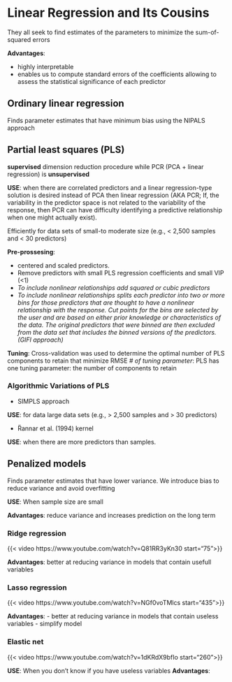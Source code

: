 # Linear Regression and Its Cousins

They all seek to find estimates of the parameters to minimize the sum-of-squared errors

**Advantages**: 

  - highly interpretable
  - enables us to compute standard errors of the coefficients allowing to assess the statistical significance of each predictor

## Ordinary linear regression

Finds parameter estimates that have minimum bias using the NIPALS approach

## Partial least squares (PLS) 

**supervised** dimension reduction procedure while PCR (PCA + linear regression) is **unsupervised**

**USE**: when there are correlated predictors and a linear regression-type solution is desired instead of PCA then linear regression (AKA PCR; If, the variability in the predictor space is not related to the variability of the response, then PCR can have difficulty identifying a predictive relationship when one might actually exist). 

Efficiently for data sets of small-to moderate size (e.g., < 2,500 samples and < 30 predictors)

**Pre-prossesing**: 

  - centered and scaled predictors. 
  - Remove predictors with small PLS regression coefficients and small VIP (<1)
  - *To include nonlinear relationships add squared or cubic predictors*
  - *To include nonlinear relationships splits each predictor into two or more bins for those predictors that are thought to have a nonlinear relationship with the response. Cut points for the bins are selected by the user and are based on either prior knowledge or characteristics of the data. The original predictors that were binned are then excluded from the data set that includes the binned versions of the predictors. (GIFI approach)*


**Tuning**: Cross-validation was used to determine the optimal number of PLS components to retain that minimize RMSE
*# of tuning parameter*: PLS has one tuning parameter: the number of components to retain


### Algorithmic Variations of PLS

- SIMPLS approach

**USE**: for data large data sets (e.g., > 2,500 samples and > 30 predictors)

- R̈annar et al. (1994) kernel 

**USE**: when there are more predictors than samples.

## Penalized models 

Finds parameter estimates that have lower variance. We introduce bias to reduce variance and avoid overfitting

**USE**: When sample size are small

**Advantages**: reduce variance and increases prediction on the long term

### Ridge regression
{{< video https://www.youtube.com/watch?v=Q81RR3yKn30 start="75">}}

**Advantages**: better at reducing variance in models that contain usefull variables

### Lasso regression
{{< video https://www.youtube.com/watch?v=NGf0voTMlcs start="435">}}

**Advantages**: 
  - better at reducing variance in models that contain useless variables
  - simplify model

### Elastic net
{{< video https://www.youtube.com/watch?v=1dKRdX9bfIo start="260">}}

**USE**: When you don't know if you have useless variables
**Advantages**: 